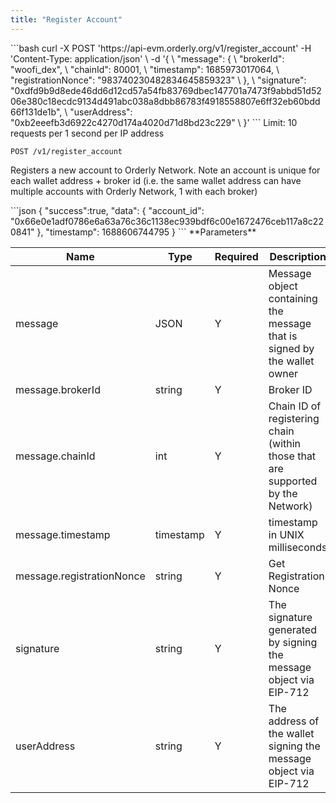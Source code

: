 ```yaml
---
title: "Register Account"
---
```

<RequestExample>
```bash
curl -X POST 'https://api-evm.orderly.org/v1/register_account'
    -H 'Content-Type: application/json' \
    -d '{ \
            "message": { \
              "brokerId": "woofi_dex", \
              "chainId": 80001, \
              "timestamp": 1685973017064, \
              "registrationNonce": "983740230482834645859323" \
            }, \
            "signature": "0xdfd9b9d8ede46dd6d12cd57a54fb83769dbec147701a7473f9abbd51d5206e380c18ecdc9134d491abc038a8dbb86783f4918558807e6ff32eb60bdd66f131de1b", \
            "userAddress": "0xb2eeefb3d6922c4270d174a4020d71d8bd23c229" \
        }' 
```
</RequestExample>
Limit: 10 requests per 1 second per IP address

`POST /v1/register_account`

Registers a new account to Orderly Network. Note an account is unique for each wallet address + broker id (i.e. the same wallet address can have multiple accounts with Orderly Network, 1 with each broker)

<ResponseExample>
```json
{
    "success":true,
    "data": {
        "account_id": "0x66e0e1adf0786e6a63a76c36c1138ec939bdf6c00e1672476ceb117a8c220841"
    },
    "timestamp": 1688606744795
}
```
</ResponseExample>
**Parameters**

| Name                      | Type      | Required | Description                                                                    |
|---------------------------|-----------|----------|--------------------------------------------------------------------------------|
| message                   | JSON      | Y        | Message object containing the message that is signed by the wallet owner       |
| message.brokerId          | string    | Y        | Broker ID                                                                      |
| message.chainId           | int       | Y        | Chain ID of registering chain (within those that are supported by the Network) |
| message.timestamp         | timestamp | Y        | timestamp in UNIX milliseconds                                                 |
| message.registrationNonce | string    | Y        | Get Registration Nonce                                                         |
| signature                 | string    | Y        | The signature generated by signing the message object via EIP-712              |
| userAddress               | string    | Y        | The address of the wallet signing the message object via EIP-712               |